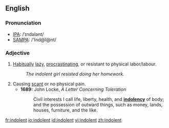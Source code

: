 ==English==
===Pronunciation===
*[[IPA]]: /ˈɪndələnt/
*[[SAMPA]]: /'Ind@l@nt/

===Adjective===
{{en-adj}}

#[[Habitually]] [[lazy]], [[procrastinate|procrastinating]], or resistant to physical labor/labour.
#:''The indolent girl resisted doing her homework.''
#Causing [[scant]] or no physical pain.
#*'''1689:''' John Locke, ''A Letter Concerning Toleration''
#*:Civil interests I call life, liberty, health, and '''[[indolency]]''' of body; and the possession of outward things, such as money, lands, houses, furniture, and the like.

[[fr:indolent]]
[[io:indolent]]
[[id:indolent]]
[[vi:indolent]]
[[zh:indolent]]
